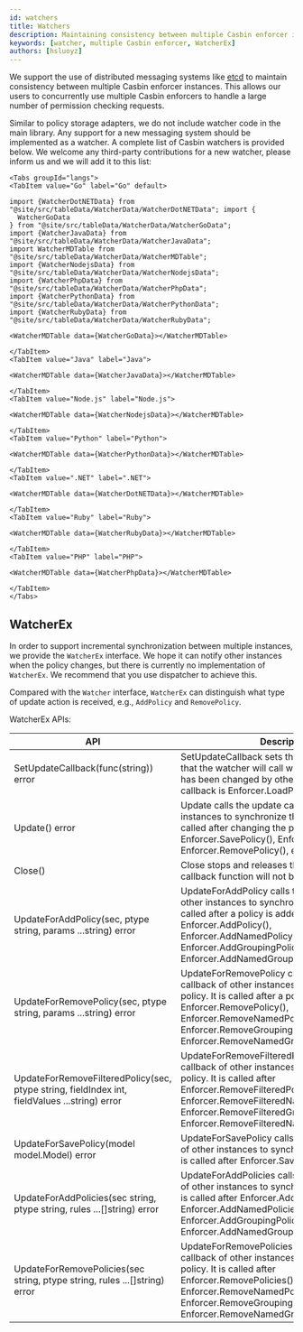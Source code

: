 ```yaml
---
id: watchers
title: Watchers
description: Maintaining consistency between multiple Casbin enforcer instances
keywords: [watcher, multiple Casbin enforcer, WatcherEx]
authors: [hsluoyz]
---
```


We support the use of distributed messaging systems like [etcd](https://github.com/coreos/etcd) to maintain consistency between multiple Casbin enforcer instances. This allows our users to concurrently use multiple Casbin enforcers to handle a large number of permission checking requests.

Similar to policy storage adapters, we do not include watcher code in the main library. Any support for a new messaging system should be implemented as a watcher. A complete list of Casbin watchers is provided below. We welcome any third-party contributions for a new watcher, please inform us and we will add it to this list:

```mdx-code-block
<Tabs groupId="langs">
<TabItem value="Go" label="Go" default>

import {WatcherDotNETData} from "@site/src/tableData/WatcherData/WatcherDotNETData"; import {
  WatcherGoData
} from "@site/src/tableData/WatcherData/WatcherGoData";
import {WatcherJavaData} from "@site/src/tableData/WatcherData/WatcherJavaData";
import WatcherMDTable from "@site/src/tableData/WatcherData/WatcherMDTable";
import {WatcherNodejsData} from "@site/src/tableData/WatcherData/WatcherNodejsData";
import {WatcherPhpData} from "@site/src/tableData/WatcherData/WatcherPhpData";
import {WatcherPythonData} from "@site/src/tableData/WatcherData/WatcherPythonData";
import {WatcherRubyData} from "@site/src/tableData/WatcherData/WatcherRubyData";

<WatcherMDTable data={WatcherGoData}></WatcherMDTable>
```

```mdx-code-block
</TabItem>
<TabItem value="Java" label="Java">

<WatcherMDTable data={WatcherJavaData}></WatcherMDTable>
```

```mdx-code-block
</TabItem>
<TabItem value="Node.js" label="Node.js">

<WatcherMDTable data={WatcherNodejsData}></WatcherMDTable>
```

```mdx-code-block
</TabItem>
<TabItem value="Python" label="Python">

<WatcherMDTable data={WatcherPythonData}></WatcherMDTable>
```

```mdx-code-block
</TabItem>
<TabItem value=".NET" label=".NET">

<WatcherMDTable data={WatcherDotNETData}></WatcherMDTable>
```

```mdx-code-block
</TabItem>
<TabItem value="Ruby" label="Ruby">

<WatcherMDTable data={WatcherRubyData}></WatcherMDTable>
```

```mdx-code-block
</TabItem>
<TabItem value="PHP" label="PHP">

<WatcherMDTable data={WatcherPhpData}></WatcherMDTable>
```

```mdx-code-block
</TabItem>
</Tabs>
```

## WatcherEx

In order to support incremental synchronization between multiple instances, we provide the `WatcherEx` interface. We hope it can notify other instances when the policy changes, but there is currently no implementation of `WatcherEx`. We recommend that you use dispatcher to achieve this.

Compared with the `Watcher` interface, `WatcherEx` can distinguish what type of update action is received, e.g., `AddPolicy` and `RemovePolicy`.

WatcherEx APIs:

| API                                                                                           | Description                                                                                                                                                                                                                                                                                 |
|-----------------------------------------------------------------------------------------------|---------------------------------------------------------------------------------------------------------------------------------------------------------------------------------------------------------------------------------------------------------------------------------------------|
| SetUpdateCallback(func(string)) error                                                         | SetUpdateCallback sets the callback function that the watcher will call when the policy in DB has been changed by other instances. A classic callback is Enforcer.LoadPolicy().                                                                                                            |
| Update() error                                                                                | Update calls the update callback of other instances to synchronize their policy. It is usually called after changing the policy in DB, like Enforcer.SavePolicy(), Enforcer.AddPolicy(), Enforcer.RemovePolicy(), etc.                                                                      |
| Close()                                                                                       | Close stops and releases the watcher, the callback function will not be called anymore.                                                                                                                                                                                                    |
| UpdateForAddPolicy(sec, ptype string, params ...string) error                                 | UpdateForAddPolicy calls the update callback of other instances to synchronize their policy. It is called after a policy is added via Enforcer.AddPolicy(), Enforcer.AddNamedPolicy(), Enforcer.AddGroupingPolicy() and Enforcer.AddNamedGroupingPolicy().                                  |
| UpdateForRemovePolicy(sec, ptype string, params ...string) error                              | UpdateForRemovePolicy calls the update callback of other instances to synchronize their policy. It is called after a policy is removed by Enforcer.RemovePolicy(), Enforcer.RemoveNamedPolicy(), Enforcer.RemoveGroupingPolicy() and Enforcer.RemoveNamedGroupingPolicy().                  |
| UpdateForRemoveFilteredPolicy(sec, ptype string, fieldIndex int, fieldValues ...string) error | UpdateForRemoveFilteredPolicy calls the update callback of other instances to synchronize their policy. It is called after Enforcer.RemoveFilteredPolicy(), Enforcer.RemoveFilteredNamedPolicy(), Enforcer.RemoveFilteredGroupingPolicy() and Enforcer.RemoveFilteredNamedGroupingPolicy(). |
| UpdateForSavePolicy(model model.Model) error                                                  | UpdateForSavePolicy calls the update callback of other instances to synchronize their policy. It is called after Enforcer.SavePolicy()                                                                                                                                                      |
| UpdateForAddPolicies(sec string, ptype string, rules ...[]string) error                       | UpdateForAddPolicies calls the update callback of other instances to synchronize their policy. It is called after Enforcer.AddPolicies(), Enforcer.AddNamedPolicies(), Enforcer.AddGroupingPolicies() and Enforcer.AddNamedGroupingPolicies().                                              |
| UpdateForRemovePolicies(sec string, ptype string, rules ...[]string) error                    | UpdateForRemovePolicies calls the update callback of other instances to synchronize their policy. It is called after Enforcer.RemovePolicies(), Enforcer.RemoveNamedPolicies(), Enforcer.RemoveGroupingPolicies() and Enforcer.RemoveNamedGroupingPolicies().                              |
